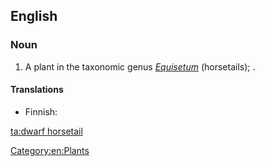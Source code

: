 ==English==

===Noun===
{{en-noun|head=[[dwarf]] [[horsetail]]}}

# A plant in the taxonomic genus ''[[Equisetum]]'' (horsetails); {{taxlink|Equisetum scirpoides|species}}.

====Translations====
{{trans-top|plant}}
* Finnish: {{t-|fi|hentokorte}}
{{trans-mid}}
{{trans-bottom}}

[[Category:en:Plants]]

[[ta:dwarf horsetail]]